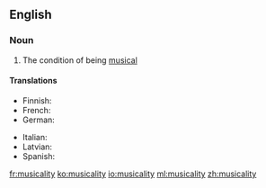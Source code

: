 ==English==

===Noun===
{{en-noun|-}}

# The condition of being [[musical]]

====Translations====
{{trans-top|condition of being musical}}
* Finnish: {{t|fi|musikaalisuus}}
* French: {{t+|fr|musicalité}}
* German: {{t|de|Musicalität}}
{{trans-mid}}
* Italian: {{t|it|musicalità|f}}
* Latvian: {{t|lv|muzikalitāte}}
* Spanish: {{t+|es|musicalidad|f}}
{{trans-bottom}}

[[fr:musicality]]
[[ko:musicality]]
[[io:musicality]]
[[ml:musicality]]
[[zh:musicality]]